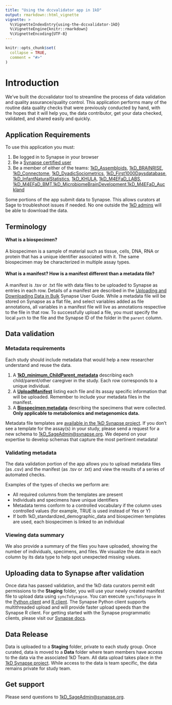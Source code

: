 ```yaml
---
title: "Using the dccvalidator app in 1kD"
output: rmarkdown::html_vignette
vignette: >
  %\VignetteIndexEntry{using-the-dccvalidator-1kD}
  %\VignetteEngine{knitr::rmarkdown}
  %\VignetteEncoding{UTF-8}
---
```

  
```r
knitr::opts_chunk$set(
  collapse = TRUE,
  comment = "#>"
)
```

# Introduction

We've built the dccvalidator tool to streamline the process of data validation and quality assurance/quality control. This application performs many of the routine data quality checks that were previously conducted by hand, with the hopes that it will help you, the data contributor, get your data checked, validated, and shared easily and quickly.

## Application Requirements

To use this application you must:

1. Be logged in to Synapse in your browser
2. Be a [Synapse certified user](https://docs.synapse.org/articles/accounts_certified_users_and_profile_validation.html){target="_blank"}
3. Be a member of either of the teams: [1kD_Assembloids](https://www.synapse.org/#!Team:3436716), [1kD_BRAINRISE](https://www.synapse.org/#!Team:3436720), [1kD_Connectome](https://www.synapse.org/#!Team:3436722), [1kD_DyadicSociometrics](https://www.synapse.org/#!Team:3436713), [1kD_First1000Daysdatabase](https://www.synapse.org/#!Team:3436714), [1kD_InfantNaturalStatistics](https://www.synapse.org/#!Team:3436721), [
1kD_KHULA](https://www.synapse.org/#!Team:3436718), [1kD_M4EFaD_LABS](https://www.synapse.org/#!Team:3436717), [1kD_M4EFaD_BMT](https://www.synapse.org/#!Team:3458847),[1kD_MicrobiomeBrainDevelopment](https://www.synapse.org/#!Team:3436509),[1kD_M4EFaD_Auckland](https://www.synapse.org/#!Team:3460645){target="_blank"}

Some portions of the app submit data to Synapse. This allows curators at Sage to troubleshoot issues if needed. No one outside the [1kD admins](https://www.synapse.org/#!Team:3433360) will be able to download the data.

## Terminology

#### What is a biospecimen? 

A biospecimen is a sample of material such as tissue, cells, DNA, RNA or protein that has a unique identifier associated with it. The same biospecimen may be characterized in multiple assay types. 

#### What is a manifest? How is a manifest different than a metadata file? 

A manifest is .tsv or .txt file with data files to be uploaded to Synapse as entries in each row. Details of a manifest are described in the [Uploading and Downloading Data in Bulk](https://docs.synapse.org/articles/uploading_in_bulk.html){target="_blank"} Synapse User Guide. While a metadata file will be stored on Synapse as a flat file, and select variables added as file annotations, all variables in a manifest file will live as annotations respective to the file in that row. To successfully upload a file, you must specify the local `path` to the file and the Synapse ID of the folder in the `parent` column.

## Data validation

### Metadata requirements

Each study should include metadata that would help a new researcher understand and reuse the data. 
  
1. A **[1kD_minimum_ChildParent_metadata](https://www.synapse.org/#!Synapse:syn29358381)** describing each child/parent/other caregiver in the study. Each row corresponds to a unique individual.
2. A **[UploadManifest](https://www.synapse.org/#!Synapse:syn27832372)** listing each file and its assay specific information that will be uploaded. Remember to include your metadata files in the manifest.
3. A **[Biospecimen metadata](https://www.synapse.org/#!Synapse:syn29358373)** describing the specimens that were collected. **Only applicable to metabolomics and metagenomics data.** 

Metadata file templates are [available in the 1kD Synapse project](https://www.synapse.org/#!Synapse:syn27817580){target="_blank"}. 
If you don't see a template for the assay(s) in your study, please send a request for a new schema to [1kD_SageAdmin@synapse.org](mailto:1kD_SageAdmin@synapse.org){target="_blank"}. We depend on your expertise to develop schemas that capture the most pertinent metadata!

### Validating metadata 

The data validation portion of the app allows you to upload metadata files (as .csv) and the manifest (as .tsv or .txt) and view the results of a series of automated checks.

Examples of the types of checks we perform are:

* All required columns from the templates are present
* Individuals and specimens have unique identifiers
* Metadata terms conform to a controlled vocabulary if the column uses controlled values (for example, TRUE is used instead of Yes or Y)
* If both 1kD_standardized_demographic_data and biospecimen templates are used, each biospecimen is linked to an individual

### Viewing data summary

We also provide a summary of the files you have uploaded, showing the number of individuals, specimens, and files. We visualize the data in each column by its data type to help spot unexpected missing values.
 
## Uploading data to Synapse after validation

Once data has passed validation, and the 1kD data curators permit edit permissions to the **Staging** folder, you will use your newly created manifest file to upload data using `syncToSynapse`. You can execute `syncToSynapse` in the [Python client](https://python-docs.synapse.org/build/html/synapseutils.html#synapseutils.sync.syncToSynapse){target="_blank"} and [R client](https://github.com/Sage-Bionetworks/synapserutils#upload-data-in-bulk){target="_blank"}. The Synapse Python client supports multithreaded upload and will provide faster upload speeds than the Synapse R client. For getting started with the Synapse programmatic clients, please visit our [Synapse docs](https://docs.synapse.org/articles/api_documentation.html){target="_blank"}.

## Data Release

Data is uploaded to a **Staging** folder, private to each study group. Once curated, data is moved to a **Data** folder where team members have access to the data via the associated 1kD Team. All data upload takes place in the [1kD Synapse project](https://www.synapse.org/#!Synapse:syn26133760/wiki/613444){target="_blank"}. While access to the data is team specific, the data remains private for study team. 

## Get support 

Please send questions to [1kD_SageAdmin@synapse.org](mailto:1kD_SageAdmin@synapse.org){target="_blank"}. 
